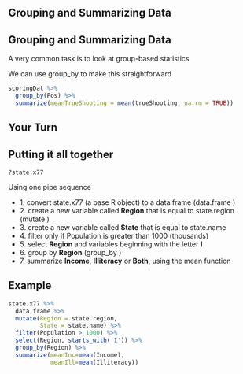 ## Grouping and Summarizing Data

## Grouping and Summarizing Data

A very common task is to look at group-based statistics

We can use <span class='func'>group_by</span> to make this straightforward

```r
scoringDat %>% 
  group_by(Pos) %>% 
  summarize(meanTrueShooting = mean(trueShooting, na.rm = TRUE))
```


## Your Turn
## Putting it all together

`?state.x77`

Using one pipe sequence 

- $1.$ convert <span class="objclass">state.x77</span> (a base R object) to a data frame (<span class='func'>data.frame</span> )
- $2.$ create a new variable called **Region** that is equal to <span class="objclass">state.region</span> (<span class='func'>mutate</span> )
- $3.$ create a new variable called **State** that is equal to <span class="objclass">state.name</span>
- $4.$ <span class='func'>filter</span> only if Population is greater than 1000 (thousands)
- $5.$ <span class='func'>select</span> **Region** and variables beginning with the letter **I**
- $6.$ group by **Region**  (<span class='func'>group_by</span> )
- $7.$ <span class='func'>summarize</span> **Income**, **Illiteracy** or **Both**, using the <span class="func">mean</span> function

## Example
```r
state.x77 %>% 
  data.frame %>% 
  mutate(Region = state.region,
         State = state.name) %>% 
  filter(Population > 1000) %>% 
  select(Region, starts_with('I')) %>% 
  group_by(Region) %>% 
  summarize(meanInc=mean(Income),
            meanIll=mean(Illiteracy))
```

